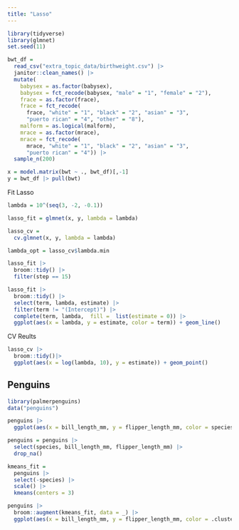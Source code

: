 ```yaml
---
title: "Lasso"
---
```


```r
library(tidyverse)
library(glmnet)
set.seed(11)
```

```r
bwt_df = 
  read_csv("extra_topic_data/birthweight.csv") |> 
  janitor::clean_names() |>
  mutate(
    babysex = as.factor(babysex),
    babysex = fct_recode(babysex, "male" = "1", "female" = "2"),
    frace = as.factor(frace),
    frace = fct_recode(
      frace, "white" = "1", "black" = "2", "asian" = "3", 
      "puerto rican" = "4", "other" = "8"),
    malform = as.logical(malform),
    mrace = as.factor(mrace),
    mrace = fct_recode(
      mrace, "white" = "1", "black" = "2", "asian" = "3", 
      "puerto rican" = "4")) |> 
  sample_n(200)
```

```r
x = model.matrix(bwt ~ ., bwt_df)[,-1]
y = bwt_df |> pull(bwt)
```

Fit Lasso
```r
lambda = 10^(seq(3, -2, -0.1))

lasso_fit = glmnet(x, y, lambda = lambda)

lasso_cv = 
  cv.glmnet(x, y, lambda = lambda)

lambda_opt = lasso_cv$lambda.min
```


```r
lasso_fit |> 
  broom::tidy() |> 
  filter(step == 15)
```

```r
lasso_fit |> 
  broom::tidy() |> 
  select(term, lambda, estimate) |> 
  filter(term != "(Intercept)") |> 
  complete(term, lambda,  fill =  list(estimate = 0)) |> 
  ggplot(aes(x = lambda, y = estimate, color = term)) + geom_line()
```

CV Reults
```r
lasso_cv |> 
  broom::tidy()|> 
  ggplot(aes(x = log(lambda, 10), y = estimate)) + geom_point()
```


## Penguins

```r
library(palmerpenguins)
data("penguins")

penguins |> 
  ggplot(aes(x = bill_length_mm, y = flipper_length_mm, color = species)) + geom_point()

penguins = penguins |> 
  select(species, bill_length_mm, flipper_length_mm) |> 
  drop_na()

kmeans_fit = 
  penguins |> 
  select(-species) |> 
  scale() |> 
  kmeans(centers = 3)

penguins |> 
  broom::augment(kmeans_fit, data = _) |> 
  ggplot(aes(x = bill_length_mm, y = flipper_length_mm, color = .cluster)) + geom_point()
```


